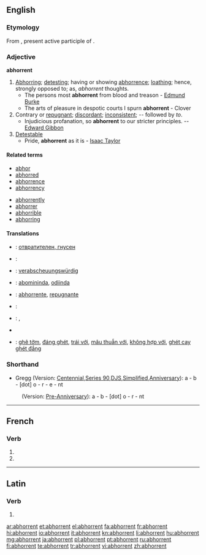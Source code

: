 ==English==

===Etymology===
From {{etyl|la|en}} {{term|abhorrens|abhorrēns|lang=la}}, present active participle of {{term|abhorreo|abhorreō|abhor|lang=la}}.

===Adjective===
'''abhorrent'''

# [[abhor|Abhorring]]; [[detesting]]; having or showing [[abhorrence]]; [[loathing]]; hence, strongly opposed to; as, ''abhorrent'' thoughts.
#* The persons most '''abhorrent''' from blood and treason - [[w:Edmund Burke|Edmund Burke]]
#* The arts of pleasure in despotic courts I spurn '''abhorrent''' - Clover
# Contrary or [[repugnant]]; [[discordant]]; [[inconsistent]]; -- followed by ''to''.
#* Injudicious profanation, so '''abhorrent''' to our stricter principles. -- [[w:Edward Gibbon|Edward Gibbon]]
# [[detestable|Detestable]]
#* Pride, '''abhorrent''' as it is - [[w:Isaac Taylor|Isaac Taylor]]

====Related terms====
{{rel-top}}
* [[abhor]]
* [[abhorred]]
* [[abhorrence]]
* [[abhorrency]]
{{rel-mid}}
* [[abhorrently]]
* [[abhorrer]]
* [[abhorrible]]
* [[abhorring]]
{{rel-bottom}}

====Translations====
{{trans-top|detesting; showing abhorrence}}
{{trans-mid}}
{{trans-bottom}}
{{trans-top|contrary or repugnant}}
{{trans-mid}}
{{trans-bottom}}
{{trans-top|detestable}}
{{trans-mid}}
{{trans-bottom}}
{{checktrans-top}}
* {{ttbc|bg}}: [[отвратителен, гнусен]]
* {{ttbc|fr}}: {{t+|fr|répugnant}}
* {{ttbc|de}}: [[verabscheuungswürdig]]
* {{ttbc|ido}}: [[abomininda]], [[odiinda]]
* {{ttbc|ia}}: [[abhorrente]], [[repugnante]]
{{trans-mid}}
* {{ttbc|it}}: {{t+|it|ripugnante}}
* {{ttbc|no}}: {{t|no|avskyelig}}, {{t|no|vemmelig}}
* {{ttbc|es}} {{t+|es|repugnante}}
* {{ttbc|vi}}: [[ghê tởm]], [[đáng ghét]], [[trái với]], [[mâu thuẫn với]], [[không hợp với]], [[ghét cay ghét đắng]]
{{trans-bottom}}

===Shorthand===

* Gregg (Version: [http://en.wikipedia.org/wiki/Gregg_Shorthand#Centennial_Gregg_Shorthand Centennial],[http://en.wikipedia.org/wiki/Gregg_Shorthand#Series_90_Gregg_Shorthand  Series 90],[http://en.wikipedia.org/wiki/Gregg_Shorthand#Diamond_Jubilee_Gregg_Shorthand  DJS],[http://en.wikipedia.org/wiki/Gregg_Shorthand#Simplified_Gregg_Shorthand Simplified],[http://en.wikipedia.org/wiki/Gregg_Shorthand#Anniversary_Gregg_Shorthand Anniversary]): a - b - [dot] o - r - e - nt
: (Version: [http://en.wikipedia.org/wiki/Gregg_Shorthand#Pre_Anniversary_Gregg_Shorthand Pre-Anniversary]): a - b - [dot] o - r - nt

----

==French==

===Verb===
{{fr-verb-form}}

# {{form of|[[third-person|Third-person]] [[plural]] [[present indicative]]|abhorrer|lang=fr}}
# {{form of|Third-person plural [[present subjunctive]]|abhorrer|lang=fr}}

----

==Latin==

===Verb===
{{la-verb-form|abhorrent}}

# {{conjugation of|abhorreo|abhorreō|3|p|pres|act|ind|lang=la}}

[[ar:abhorrent]]
[[et:abhorrent]]
[[el:abhorrent]]
[[fa:abhorrent]]
[[fr:abhorrent]]
[[hi:abhorrent]]
[[io:abhorrent]]
[[it:abhorrent]]
[[kn:abhorrent]]
[[li:abhorrent]]
[[hu:abhorrent]]
[[mg:abhorrent]]
[[ja:abhorrent]]
[[pl:abhorrent]]
[[pt:abhorrent]]
[[ru:abhorrent]]
[[fi:abhorrent]]
[[te:abhorrent]]
[[tr:abhorrent]]
[[vi:abhorrent]]
[[zh:abhorrent]]